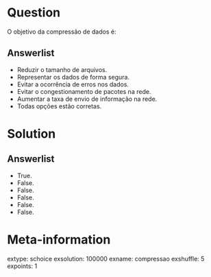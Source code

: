 Question
========
O objetivo da compressão de dados é:

Answerlist
----------
* Reduzir o tamanho de arquivos.
* Representar os dados de forma segura.
* Evitar a ocorrência de erros nos dados.
* Evitar o congestionamento de pacotes na rede.
* Aumentar a taxa de envio de informação na rede.
* Todas opções estão corretas.

Solution
========

Answerlist
----------
* True.
* False.
* False.
* False.
* False.
* False.

Meta-information
================
extype: schoice
exsolution: 100000
exname: compressao
exshuffle: 5
expoints: 1
